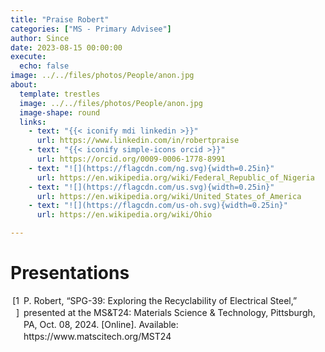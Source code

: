 ```yaml
---
title: "Praise Robert"
categories: ["MS - Primary Advisee"]
author: Since
date: 2023-08-15 00:00:00
execute:
  echo: false
image: ../../files/photos/People/anon.jpg
about:
  template: trestles
  image: ../../files/photos/People/anon.jpg
  image-shape: round
  links:
    - text: "{{< iconify mdi linkedin >}}"
      url: https://www.linkedin.com/in/robertpraise
    - text: "{{< iconify simple-icons orcid >}}"
      url: https://orcid.org/0009-0006-1778-8991
    - text: "![](https://flagcdn.com/ng.svg){width=0.25in}"
      url: https://en.wikipedia.org/wiki/Federal_Republic_of_Nigeria
    - text: "![](https://flagcdn.com/us.svg){width=0.25in}"
      url: https://en.wikipedia.org/wiki/United_States_of_America
    - text: "![](https://flagcdn.com/us-oh.svg){width=0.25in}"
      url: https://en.wikipedia.org/wiki/Ohio

---
```



# Presentations

```{=html}
<?xml version="1.0"?>
<div class="csl-bib-body" style="line-height: 1.35; ">
  <div class="csl-entry" style="clear: left; ">
    <div class="csl-left-margin" style="float: left; padding-right: 0.5em; text-align: right; width: 1em;">[1]</div><div class="csl-right-inline" style="margin: 0 .4em 0 1.5em;">P. Robert, &#x201C;SPG-39: Exploring the Recyclability of Electrical Steel,&#x201D; presented at the MS&amp;T24: Materials Science &amp; Technology, Pittsburgh, PA, Oct. 08, 2024. [Online]. Available: https://www.matscitech.org/MST24</div>
  </div>
</div>
```


